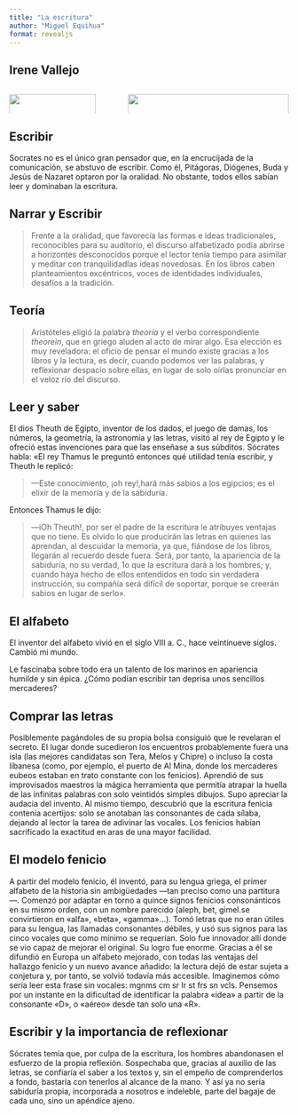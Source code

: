 ```yaml
---
title: "La escritura"
author: "Miguel Equihua"
format: revealjs
---
```


## Irene Vallejo

:::: {.columns}

::: {.column width="40%"}
![](img/900-el-infinito-en-un-junco-irene-vallejo.jpg){width="90%"}
:::


::: {.column width="60%"}
![](img/Irene_Vallejo_Moreu.jpg){width="100%"}

:::
::::


## Escribir

Socrates no es el único gran pensador que, en la encrucijada de la comunicación, se abstuvo de escribir.
Como él, Pitágoras, Diógenes, Buda y Jesús de Nazaret optaron por la oralidad. No obstante, todos ellos sabían leer y dominaban la escritura.

## Narrar y Escribir

> Frente a la oralidad, que favorecía las formas e ideas tradicionales, reconocibles para su auditorio, eI discurso alfabetizado podía abrirse a horizontes desconocidos porque el lector tenía tiempo para asimilar y meditar con tranquilidadlas ideas novedosas. En los libros caben planteamientos excéntricos, voces de identidades individuales, desafíos a la tradición.

## Teoría

> Aristóteles eligió la palabra _theoría_ y el verbo correspondiente _theorein_, que en griego aluden al acto de mirar algo. Esa elección es muy reveladora: el oficio de pensar eI mundo existe gracias a los libros y la lectura, es decir, cuando podemos ver las palabras, y reflexionar despacio sobre ellas, en lugar de solo oírlas pronunciar en el veloz río del discurso.

## Leer y saber  {.smaller}

El dios Theuth de Egipto, inventor de los dados, el juego de damas, los números, la geometría, la astronomía y las letras, visitó al rey de Egipto y le ofreció estas invenciones para que las enseñase a sus súbditos. Sócrates habla:
«EI rey Thamus le preguntó entonces qué utilidad tenía escribir, y Theuth le replicó: 

> —Este conocimiento, ¡oh rey!,hará más sabios a los egipcios; es el elixir de la memoria y de la sabiduría. 

Entonces Thamus le dijo: 

> —iOh Theuth!, por ser el padre de la escritura le atribuyes ventajas que no tiene. Es olvido lo que producirán las letras en quienes las aprendan, al descuidar la memoria, ya que, fiándose de los libros, llegarán al recuerdo desde fuera. Será, por tanto, la apariencia de la sabiduría, no su verdad, 1o que la escritura dará a los hombres; y, cuando haya hecho de ellos entendidos en todo sin verdadera instrucción, su
compañía será difícil de soportar, porque se creerán sabios en lugar de serlo».


## El alfabeto

El inventor del alfabeto vivió en el siglo VIII a. C., hace veintinueve siglos. Cambió mi mundo.

Le fascinaba sobre todo era un talento de los marinos en apariencia humilde y sin épica. ¿Cómo podían
escribir tan deprisa unos sencillos mercaderes?

## Comprar las letras {.smaller}

Posiblemente pagándoles de su propia bolsa consiguió que le revelaran el secreto. EI lugar donde sucedieron
los encuentros probablemente fuera una isla (las mejores candidatas son Tera, Melos y Chipre) o incluso la costa libanesa (como, por ejemplo, el puerto de Al Mina, donde los mercaderes eubeos estaban en trato constante con los fenicios). Aprendió de sus improvisados maestros la mágica herramienta que permitía atrapar la huella de las infinitas palabras con solo veintidós simples dibujos. Supo apreciar la audacia del invento. Al mismo tiempo, descubrió que la escritura fenicia contenía acertijos: solo se anotaban las consonantes de cada sílaba, dejando al lector la tarea de adivinar las vocales. Los fenicios habían sacrificado la exactitud en aras de una mayor facilidad. 


## El modelo fenicio  {.smaller}

A partir del modelo fenicio, él inventó, para su lengua griega, eI primer alfabeto de la historia sin ambigüedades —tan preciso como una partitura—. Comenzó por adaptar en torno a quince signos fenicios consonánticos en su mismo orden, con un nombre parecido (aleph, bet, gimel.se convirtieron en «alfa», «beta», «gamma»...). Tomó letras que no eran útiles para su lengua, las llamadas consonantes débiles, y usó sus signos para las cinco vocales que como mínimo se requerían. Solo fue innovador allí donde se vio capaz de mejorar el original. Su logro fue enorme. Gracias a él se difundió en Europa un alfabeto mejorado, con todas las ventajas del hallazgo fenicio y un nuevo avance añadido: la lectura dejó de estar sujeta a conjetura y, por tanto, se volvió todavía más accesible. Imaginemos cómo sería leer esta frase sin vocales: mgnms cm sr Ir st frs sn vcls. Pensemos por un instante en la dificultad de identificar la palabra «idea» a partir de la consonante «D», o «aéreo» desde tan solo una «R».



## Escribir y la importancia de reflexionar

Sócrates temía que, por culpa de la escritura, los hombres abandonasen el esfuerzo de la propia reflexión. Sospechaba que, gracias al auxilio de las letras, se confiaría el saber a los textos y, sin el empeño de comprenderlos a fondo, bastaría con tenerlos al alcance de la mano. Y así ya no seria sabiduría propia, incorporada a nosotros e indeleble, parte del bagaje de cada uno, sino un apéndice ajeno.


